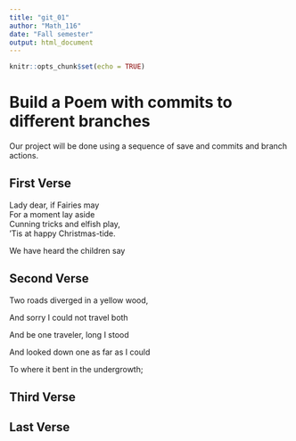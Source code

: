 ---
title: "git_01"
author: "Math_116"
date: "Fall semester"
output: html_document
---

```{r setup, include=FALSE}
knitr::opts_chunk$set(echo = TRUE)
```
# Build a Poem with commits to different branches
Our project will be done using a sequence of save and commits and branch actions.
<!-- Do not modify or change any text in "!--" bracketed areas such as this --- these are instructions to
you, if you change any of this the git program will notice it and compromise your git merging strategy !-->

## First Verse 
<!--Put the first five lines of a poem by Lewis Carrol in this section!-->
Lady dear, if Fairies may  
For a moment lay aside   
Cunning tricks and elfish play,   
'Tis at happy Christmas-tide.  

We have heard the children say   

## Second Verse
<!--Put the first five lines of a poem by Robert Frost here!-->
Two roads diverged in a yellow wood,  


And sorry I could not travel both  


And be one traveler, long I stood  


And looked down one as far as I could  


To where it bent in the undergrowth;  

## Third Verse
<!--Put the first two verses of The Walrus and the Carpenter here!-->

## Last Verse
<!--Put a short poem of your choice 8-20 lines,here!-->
